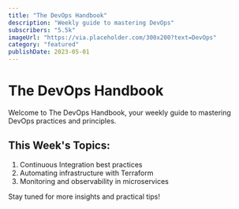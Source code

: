 ```yaml
---
title: "The DevOps Handbook"
description: "Weekly guide to mastering DevOps"
subscribers: "5.5k"
imageUrl: "https://via.placeholder.com/300x200?text=DevOps"
category: "featured"
publishDate: 2023-05-01
---
```


# The DevOps Handbook

Welcome to The DevOps Handbook, your weekly guide to mastering DevOps practices and principles.

## This Week's Topics:

1. Continuous Integration best practices
2. Automating infrastructure with Terraform
3. Monitoring and observability in microservices

Stay tuned for more insights and practical tips!